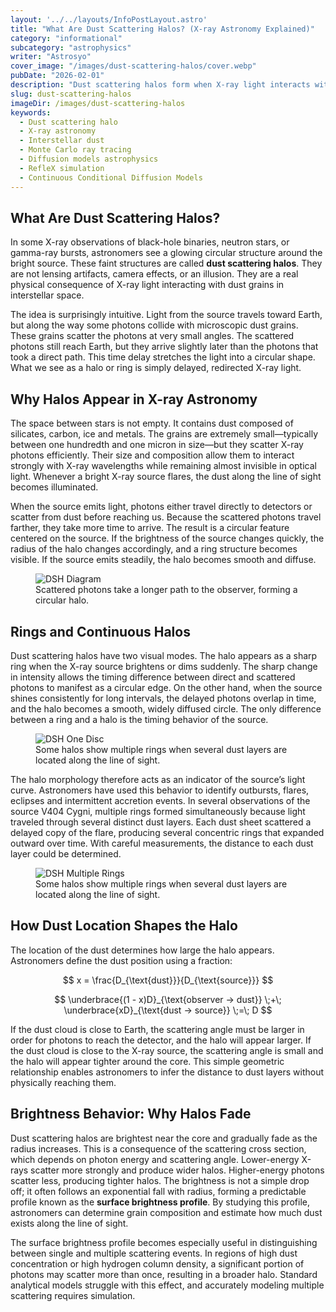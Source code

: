 ```yaml
---
layout: '../../layouts/InfoPostLayout.astro'
title: "What Are Dust Scattering Halos? (X-ray Astronomy Explained)"
category: "informational"
subcategory: "astrophysics"
writer: "Astrosyo"
cover_image: "/images/dust-scattering-halos/cover.webp"
pubDate: "2026-02-01"
description: "Dust scattering halos form when X-ray light interacts with interstellar dust grains and reaches us with a slight delay, creating ring-like structures around X-ray sources."
slug: dust-scattering-halos
imageDir: /images/dust-scattering-halos
keywords:
  - Dust scattering halo
  - X-ray astronomy
  - Interstellar dust
  - Monte Carlo ray tracing
  - Diffusion models astrophysics
  - RefleX simulation
  - Continuous Conditional Diffusion Models
---
```


<section>

<h1>What Are Dust Scattering Halos?</h1>

<p>
In some X-ray observations of black-hole binaries, neutron stars, or gamma-ray bursts, astronomers see a glowing circular structure around the bright source. These faint structures are called <strong>dust scattering halos</strong>. They are not lensing artifacts, camera effects, or an illusion. They are a real physical consequence of X-ray light interacting with dust grains in interstellar space.
</p>

<p>
The idea is surprisingly intuitive. Light from the source travels toward Earth, but along the way some photons collide with microscopic dust grains. These grains scatter the photons at very small angles. The scattered photons still reach Earth, but they arrive slightly later than the photons that took a direct path. This time delay stretches the light into a circular shape. What we see as a halo or ring is simply delayed, redirected X-ray light.
</p>

</section>

<section>

<h2>Why Halos Appear in X-ray Astronomy</h2>

<p>
The space between stars is not empty. It contains dust composed of silicates, carbon, ice and metals. The grains are extremely small—typically between one hundredth and one micron in size—but they scatter X-ray photons efficiently. Their size and composition allow them to interact strongly with X-ray wavelengths while remaining almost invisible in optical light. Whenever a bright X-ray source flares, the dust along the line of sight becomes illuminated.
</p>

<p>
When the source emits light, photons either travel directly to detectors or scatter from dust before reaching us. Because the scattered photons travel farther, they take more time to arrive. The result is a circular feature centered on the source. If the brightness of the source changes quickly, the radius of the halo changes accordingly, and a ring structure becomes visible. If the source emits steadily, the halo becomes smooth and diffuse.
</p>

<figure class="centered_flex">
  <img class="post-image post-image-md" src={frontmatter.imageDir + '/DSH_Diagram.webp'} alt="DSH Diagram"></img>
  <figcaption>Scattered photons take a longer path to the observer, forming a circular halo.</figcaption>
</figure>

</section>

<section>

<h2>Rings and Continuous Halos</h2>

<p>
Dust scattering halos have two visual modes. The halo appears as a sharp ring when the X-ray source brightens or dims suddenly. The sharp change in intensity allows the timing difference between direct and scattered photons to manifest as a circular edge. On the other hand, when the source shines consistently for long intervals, the delayed photons overlap in time, and the halo becomes a smooth, widely diffused circle. The only difference between a ring and a halo is the timing behavior of the source.
</p>

<figure class="centered_flex">
  <img class="post-image post-image-md" src={frontmatter.imageDir + '/DSH_Disc.webp'} alt="DSH One Disc"></img>

  <figcaption>Some halos show multiple rings when several dust layers are located along the line of sight.</figcaption>
</figure>

<p>
The halo morphology therefore acts as an indicator of the source’s light curve. Astronomers have used this behavior to identify outbursts, flares, eclipses and intermittent accretion events. In several observations of the source V404 Cygni, multiple rings formed simultaneously because light traveled through several distinct dust layers. Each dust sheet scattered a delayed copy of the flare, producing several concentric rings that expanded outward over time. With careful measurements, the distance to each dust layer could be determined.
</p>

<figure class="centered_flex">
  <img class="post-image post-image-md" src={frontmatter.imageDir + '/DSH_multiple_rings.webp'} alt="DSH Multiple Rings"></img>

  <figcaption>Some halos show multiple rings when several dust layers are located along the line of sight.</figcaption>
</figure>

</section>

<section>

<h2>How Dust Location Shapes the Halo</h2>

<p>
The location of the dust determines how large the halo appears. Astronomers define the dust position using a fraction:
</p>


$$
x = \frac{D_{\text{dust}}}{D_{\text{source}}}
$$

$$
\underbrace{(1 - x)D}_{\text{observer → dust}}
\;+\;
\underbrace{xD}_{\text{dust → source}}
\;=\;
D
$$


<p>
If the dust cloud is close to Earth, the scattering angle must be larger in order for photons to reach the detector, and the halo will appear larger. If the dust cloud is close to the X-ray source, the scattering angle is small and the halo will appear tighter around the core. This simple geometric relationship enables astronomers to infer the distance to dust layers without physically reaching them.
</p>


</section>

<section>

<h2>Brightness Behavior: Why Halos Fade</h2>

<p>
Dust scattering halos are brightest near the core and gradually fade as the radius increases. This is a consequence of the scattering cross section, which depends on photon energy and scattering angle. Lower-energy X-rays scatter more strongly and produce wider halos. Higher-energy photons scatter less, producing tighter halos. The brightness is not a simple drop off; it often follows an exponential fall with radius, forming a predictable profile known as the <strong>surface brightness profile</strong>. By studying this profile, astronomers can determine grain composition and estimate how much dust exists along the line of sight.
</p>

<p>
The surface brightness profile becomes especially useful in distinguishing between single and multiple scattering events. In regions of high dust concentration or high hydrogen column density, a significant portion of photons may scatter more than once, resulting in a broader halo. Standard analytical models struggle with this effect, and accurately modeling multiple scattering requires simulation.
</p>

</section>
